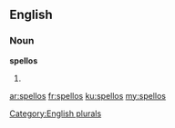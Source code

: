 ==English==

===Noun===
'''spellos'''

# {{plural of|spello}}

[[Category:English plurals]]

[[ar:spellos]]
[[fr:spellos]]
[[ku:spellos]]
[[my:spellos]]